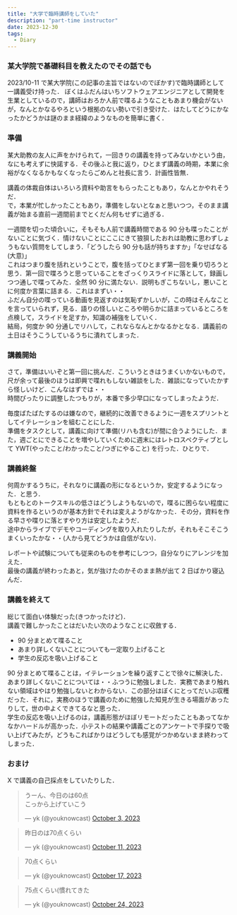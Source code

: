 ```yaml
---
title: "大学で臨時講師をしていた"
description: "part-time instructor"
date: 2023-12-30
tags:
  - Diary
---
```


### 某大学院で基礎科目を教えたのでその話でも

2023/10-11 で某大学院(この記事の主旨ではないのでぼかす)で臨時講師として一講義受け持った．
ぼくはふだんはいちソフトウェアエンジニアとして開発を生業としているので，講師はおろか人前で喋るようなこともあまり機会がないが，なんとかなるやろという根拠のない勢いで引き受けた．はたしてどうにかなったかどうかは謎のまま経緯のようなものを簡単に書く．

### 準備

某大助教の友人に声をかけられて，一回きりの講義を持ってみないかという由，なにも考えずに快諾する．その後ふと我に返り，ひとまず講義の時期，本業に余裕がなくなるかもなくなったらごめんと社長に言う．計画性皆無．

講義の体裁自体はいろいろ資料や助言をもらったこともあり，なんとかやれそうだ．  
で，本業が忙しかったこともあり，準備をしないとなぁと思いつつ，そのまま講義が始まる直前一週間前までとくだん何もせずに過ぎる．

一週間を切った頃合いに，そもそも人前で講義時間である 90 分も喋ったことがないことに気づく．情けないことにここにきて狼狽したおれは助教に思わずしょうもない質問をしてしまう．「どうしたら 90 分も話が持ちますか」「なせばなる(大意)」  
これはつまり腹を括れということで，腹を括ってひとまず第一回を乗り切ろうと思う．第一回で喋ろうと思っていることをざっくりスライドに落として，録画しつつ通しで喋ってみた．全然 90 分に満たない．説明もぎこちないし，悪いことに何度か言葉に詰まる．これはまずい・・  
ふだん自分の喋っている動画を見返すのは気恥ずかしいが，この時はそんなことを言っていられず，見る．語りの怪しいところや明らかに詰まっているところを点検して，スライドを足すか，知識の補強をしていく．  
結局，何度か 90 分通しでリハして，これならなんとかなるかとなる．講義前の土日はそうこうしているうちに潰れてしまった．

### 講義開始

さて，準備はいいぞと第一回に挑んだ．こういうときはうまくいかないもので，尺が余って最後のほうは即興で喋れもしない雑談をした．雑談になっていたかすら怪しいけど．こんなはずでは・・  
時間ぴったりに調整したつもりが，本番で多少早口になってしまったようだ．

毎度ばたばたするのは嫌なので，継続的に改善できるように一週をスプリントとしてイテレーションを組むことにした．  
準備をタスクとして，講義に向けて準備(リハも含む)が間に合うようにした．また，週ごとにできることを増やしていくために週末にはレトロスペクティブとして YWT(やったこと/わかったこと/つぎにやること) を行った．ひとりで．  

### 講義終盤

何周かするうちに，それなりに講義の形になるというか，安定するようになった．と思う．  
もともとのトークスキルの低さはどうしようもないので，喋るに困らない程度に資料を作るというのが基本方針でそれは変えようがなかった．その分，資料を作る早さや喋りに落とすやり方は安定したようだ．  
途中からライブでデモやコーディングを取り入れたりしたが，それもそこそこうまくいったかな・・(人から見てどうかは自信がない)．

レポートや試験についても従来のものを参考にしつつ，自分なりにアレンジを加えた．  
最後の講義が終わったあと，気が抜けたのかそのまま熱が出て 2 日ばかり寝込んだ．

### 講義を終えて

総じて面白い体験だった(きつかったけど)．  
講義で難しかったことはだいたい次のようなことに収斂する．

* 90 分まとめて喋ること
* あまり詳しくないことについても一定取り上げること
* 学生の反応を吸い上げること

90 分まとめて喋ることは，イテレーションを繰り返すことで徐々に解決した．あまり詳しくないことについては・・ふつうに勉強しました．実務であまり触れない領域はやはり勉強しないとわからない．この部分はぼくにとってだいぶ収穫だった．それに，実務のほうで講義のために勉強した知見が生きる場面があったりして，世の中よくできてるなと思った．  
学生の反応を吸い上げるのは，講義形態がほぼリモートだったこともあってなかなかハードルが高かった．小テストの結果や講義ごとのアンケートで手探りで吸い上げてみたが，どうもこればかりはどうしても感覚がつかめないまま終わってしまった．

### おまけ

X で講義の自己採点をしていたりした．

<blockquote class="twitter-tweet"><p lang="ja" dir="ltr">うーん、今日のは60点<br />こっから上げていこう</p>&mdash; yk (@youknowcast) <a href="https://twitter.com/youknowcast/status/1709207217197728156?ref_src=twsrc%5Etfw">October 3, 2023</a></blockquote> <script async src="https://platform.twitter.com/widgets.js" charset="utf-8"></script>

<blockquote class="twitter-tweet"><p lang="ja" dir="ltr">昨日のは70点くらい</p>&mdash; yk (@youknowcast) <a href="https://twitter.com/youknowcast/status/1712107611011858671?ref_src=twsrc%5Etfw">October 11, 2023</a></blockquote> <script async src="https://platform.twitter.com/widgets.js" charset="utf-8"></script>

<blockquote class="twitter-tweet"><p lang="ja" dir="ltr">70点くらい</p>&mdash; yk (@youknowcast) <a href="https://twitter.com/youknowcast/status/1714271444425961815?ref_src=twsrc%5Etfw">October 17, 2023</a></blockquote> <script async src="https://platform.twitter.com/widgets.js" charset="utf-8"></script>

<blockquote class="twitter-tweet"><p lang="ja" dir="ltr">75点くらい(慣れてきた</p>&mdash; yk (@youknowcast) <a href="https://twitter.com/youknowcast/status/1716800552586408369?ref_src=twsrc%5Etfw">October 24, 2023</a></blockquote> <script async src="https://platform.twitter.com/widgets.js" charset="utf-8"></script>


